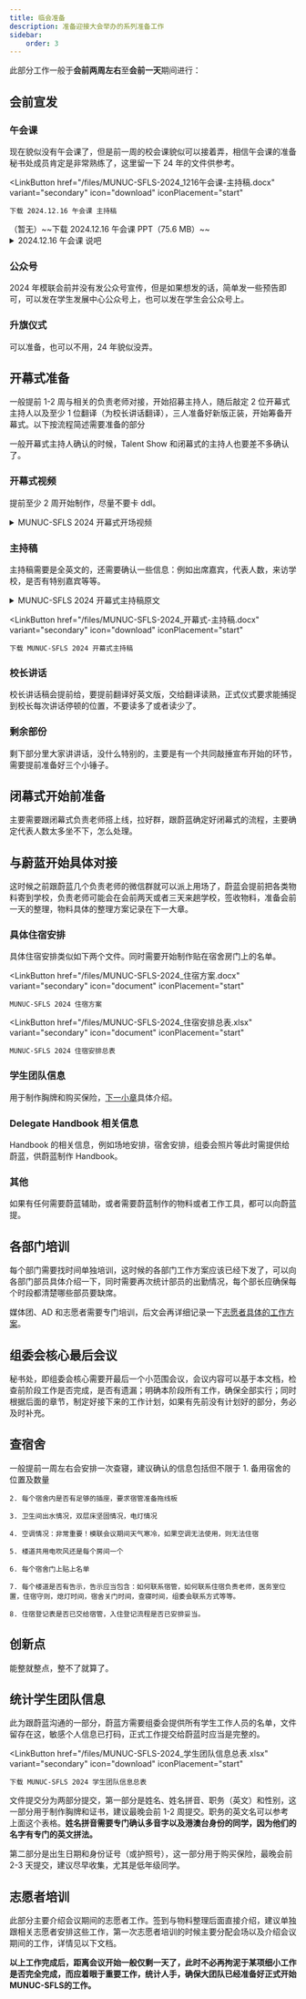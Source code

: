 ```yaml
---
title: 临会准备
description: 准备迎接大会举办的系列准备工作
sidebar:
    order: 3
---
```



此部分工作一般于**会前两周左右**至**会前一天**期间进行：

## 会前宣发

### 午会课

现在貌似没有午会课了，但是前一周的校会课貌似可以接着弄，相信午会课的准备秘书处成员肯定是非常熟练了，这里留一下 24 年的文件供参考。

<LinkButton
    href="/files/MUNUC-SFLS-2024_1216午会课-主持稿.docx"
    variant="secondary"
    icon="download"
    iconPlacement="start"
>
    下载 2024.12.16 午会课 主持稿
</LinkButton>
<LinkButton
    href="/files/MUNUC-SFLS-2024_1216午会课-PPT.pptx"
    variant="secondary"
    icon="close"
    iconPlacement="start"
>
    （暂无）~~下载 2024.12.16 午会课 PPT（75.6 MB）~~
</LinkButton>

<details>
    <summary>
        2024.12.16 午会课 说吧
    </summary>

    <div style={{
        border: '1px solid var(--sl-color-gray-5)',
        borderRadius: '0.5rem',
        overflow: 'hidden',
        boxShadow: 'var(--sl-shadow-sm)',
        width: '90%',
        maxWidth: '600px',
        margin: '40px auto auto 40px'
    }}>
        <video
            controls
            style={{
                width: '100%',
                height: 'auto',
                aspectRatio: '16 / 9',  // 保证视频保持16:9的比例
                objectFit: 'cover',
                display: 'block'
            }}
            src="/files/MUNUC-SFLS-2024_说吧.mp4">
        </video>

        <div style={{
            padding: '0px 16px 16px',
            backgroundColor: 'var(--sl-color-gray-6))'
        }}>
            <h3 style={{
                color: 'var(--sl-color-white)',
                fontSize: '1.25rem',
                fontWeight: 'semibold',
                marginBottom: '8px'
            }}>2024 MUNUC-SFLS 说吧</h3>
            <p style={{
                color: 'var(--sl-color-gray-3)',
                fontSize: '1rem',
                lineHeight: '1.6'
            }}>拍摄 / 剪辑：2026 届 韩力扬</p>
        </div>
    </div>

    <div style={{
        margin: '5px 40px'
    }}>
        <LinkButton
            href="/files/MUNUC-SFLS-2024_说吧.mp4"
            variant="secondary"
            icon="close"
            iconPlacement="start"
        >
            （暂无）~~下载 2024.12.16 午会课 说吧（185.3 MB）~~
        </LinkButton>
    </div>

</details>

### 公众号

2024 年模联会前并没有发公众号宣传，但是如果想发的话，简单发一些预告即可，可以发在学生发展中心公众号上，也可以发在学生会公众号上。

### 升旗仪式

可以准备，也可以不用，24 年貌似没弄。

## 开幕式准备

一般提前 1-2 周与相关的负责老师对接，开始招募主持人，随后敲定 2 位开幕式主持人以及至少 1 位翻译（为校长讲话翻译），三人准备好新版正装，开始筹备开幕式。以下按流程简述需要准备的部分

一般开幕式主持人确认的时候，Talent Show 和闭幕式的主持人也要差不多确认了。

### 开幕式视频

提前至少 2 周开始制作，尽量不要卡 ddl。

<details>
    <summary>
        MUNUC-SFLS 2024 开幕式开场视频
    </summary>

    <div style={{
        border: '1px solid var(--sl-color-gray-5)',
        borderRadius: '0.5rem',
        overflow: 'hidden',
        boxShadow: 'var(--sl-shadow-sm)',
        width: '90%',
        maxWidth: '600px',
        margin: '40px auto auto 40px'
    }}>
        <video
            controls
            style={{
                width: '100%',
                height: 'auto',
                aspectRatio: '225 / 100',  // 保证视频保持16:9的比例
                objectFit: 'cover',
                display: 'block'
            }}
            src="/files/MUNUC-SFLS-2024_开幕式-开场视频.mp4">
        </video>

        <div style={{
            padding: '0px 16px 16px',
            backgroundColor: 'var(--sl-color-gray-6))'
        }}>
            <h3 style={{
                color: 'var(--sl-color-white)',
                fontSize: '1.25rem',
                fontWeight: 'semibold',
                marginBottom: '8px'
            }}>MUNUC-SFLS 2024 开幕式开场视频</h3>
            <p style={{
                color: 'var(--sl-color-gray-3)',
                fontSize: '1rem',
                lineHeight: '1.6'
            }}>剪辑：2026 届 韩力扬</p>
        </div>
    </div>

    <div style={{
        margin: '5px 40px'
    }}>
        <LinkButton
            href="/files/MUNUC-SFLS-2024_开幕式-开场视频.mp4"
            variant="secondary"
            icon="close"
            iconPlacement="start"
        >
            （暂无）~~下载 MUNUC-SFLS 2024 开幕式开场视频（151.4 MB）~~
        </LinkButton>
    </div>

</details>

### 主持稿

主持稿需要是全英文的，还需要确认一些信息：例如出席嘉宾，代表人数，来访学校，是否有特别嘉宾等等。

<details>
    <summary>
        MUNUC-SFLS 2024 开幕式主持稿原文
    </summary>

    **A: 2026 届 张任圆 Renyuan Zhang**<br/>
    **B: 2025 届 蒋睿诚 Ruicheng Jiang**

    _[播放视频]_

    **A:** Good afternoon, ladies and gentlemen. Welcome to the opening ceremony of MUNUC-SFLS Model United Nations Conference 2024. I am your host, Zhang Renyuan.

    **B:** Good afternoon, I'm Jiang Ruicheng. On behalf of the Secretariat, we would like to express our warmest welcome and heartfelt gratitude to everyone present here, especially to our directors who have travelled all the way from Chicago to attend this conference. We are also beyond excited to see so many aspiring students from all over China to take part in this conference as delegates and Assistant Directors. Thank you very much for joining us!

    **A:** As a school with great international vision and inclusiveness, we open a portal to quality education for teenagers who are striving to raise international vision and interdisciplinary skills. Our mission is to provide a platform for them to enhance cultural awareness and interpretation of global situation.

    **B:** With months of preparation with MUNUC and WELAND International, we are finally here at MUNUC-SFLS 2024 with 561 delegates, 9 committees, and countless thought-provoking topics awaiting you.

    **A:** Without any further ado, let's introduce our honored guests today. They are:
    Party Secretary of Shanghai Foreign Language School, Mr. Li Rendong 李仁东

    **B:** Principal of Shanghai Foreign Language School, Mr. Du Yuehua 杜越华

    **A:** Vice Principal of Shanghai Foreign Language School, Mrs. Yue Lan 岳岚

    **B:** Deputy Party Secretary of Shanghai Foreign Language School, Mrs. Lin Jiong 林炯

    **A:** Vice Principal of Shanghai Foreign Language School, Mrs. Hang Hongli 杭虹利

    **B:** Secretary General of MUNUC-SFLS Model United Nations Conference 2024, Ms. Cissy Choy

    **A:** Director General of MUNUC-SFLS Model United Nations Conference 2024, Mr. Kaitlin Albarran

    **B:** Chief Executive Officer of WELAND International, Mr. Cao Shuye 曹疏野

    **A:** Secretary General of the Chahar Institute, former Chinese Ambassador to Tunisia, former Chinese Ambassador to Mauritania, former Counselor of Chinese Embassy in France, Mr. Zhang Jianguo 张建国

    **B:** We’re extremely honored to have you here with us. Let’s give another round of applause for our guests today!

    **A:** Now, let us welcome Mr. Du Yuehua, principal of SFLS, to give the Opening Remarks.

    **B:** Thank you very much for the impressive speech, Mr. Du. Now, I’m delighted to welcome Ms. Cissy Choy, the Secretary General of the conference to come up the stage and give her keynote speech.

    **A:** Thank you very much for the wonderful speech, Cissy. Now, let’s welcome the Secretary General to introduce the Directors.

    **B:** Thank you very much for the detailed introduction. Finally, let us welcome the Student Secretary General, Zhang Haoqing, to address his opening speech.

    **A:** Thank you for the motivating speech. I believe all the delegates are now sharing the excitement of starting the conference this year. Now, let us invite the Principal, Mr. Du, the Secretary General, Ms. Choy, the chief executive officer of WELAND International, Mr. Cao, and the Student Secretary General, Zhang Haoqing, to announce the opening of this conference.

    **B:** MUNUC-SFLS Model United Nations Conference 2024 now officially begins! In the upcoming conference, our delegates will encounter and handle various challenges, through which their will demonstrate their diplomatic skills like real politicians.

    **A:** Speaking of diplomacy, it is my honor to introduce to you all our distinguished guest speaker, Secretary General of the Chahar Institute, Mr. Zhang Jianguo, to deliver a speech on diplomacy and give us his genuine advice.

    **B:** Thank you so much for your insightful speech, Mr. Zhang. We sincerely hope that all delegates have learned from the speech and may use it well in the upcoming conferences, as well as in studying and in life.

    **B:** In the next four days, you will not only contribute to the solutions on each topic in your committee, but also dive deep into the ocean of knowledge within debates diverging from the topic. We are expecting passionate speeches, heated debates, active calls for collaboration, and perseverance till the last minute in the committee sessions.

    **A:** Delegates, during the conference, though your positions and viewpoints might clash, and your bloc members may come and go, you’ll find that, by the end of the day, the real take-away is that you’re able to get in contact with all these exceptional peers and chairs and build up a lasting bond with them.

    **A:** So don’t hesitate to get involved and show your best self here. We wish you all the best of luck. Hope that this conference will become one of your greatest MUN experiences.

    **B:** With that, the opening ceremony of MUNUC-SFLS Model United Nations Conference 2024 have come to a close. Enjoy your days here. Hope we’ll see you shine!

</details>

<LinkButton
    href="/files/MUNUC-SFLS-2024_开幕式-主持稿.docx"
    variant="secondary"
    icon="download"
    iconPlacement="start"
>
    下载 MUNUC-SFLS 2024 开幕式主持稿
</LinkButton>

### 校长讲话

校长讲话稿会提前给，要提前翻译好英文版，交给翻译读熟，正式仪式要求能捕捉到校长每次讲话停顿的位置，不要读多了或者读少了。

### 剩余部份

剩下部分里大家讲讲话，没什么特别的，主要是有一个共同敲捶宣布开始的环节，需要提前准备好三个小锤子。

## 闭幕式开始前准备

主要需要跟闭幕式负责老师搭上线，拉好群，跟蔚蓝确定好闭幕式的流程，主要确定代表人数太多坐不下，怎么处理。

## 与蔚蓝开始具体对接

这时候之前跟蔚蓝几个负责老师的微信群就可以派上用场了，蔚蓝会提前把各类物料寄到学校，负责老师可能会在会前两天或者三天来趟学校，签收物料，准备会前一天的整理，物料具体的整理方案记录在下一大章。

### 具体住宿安排

具体住宿安排类似如下两个文件。同时需要开始制作贴在宿舍房门上的名单。

<LinkButton
    href="/files/MUNUC-SFLS-2024_住宿方案.docx"
    variant="secondary"
    icon="document"
    iconPlacement="start"
>
    MUNUC-SFLS 2024 住宿方案
</LinkButton>

<LinkButton
    href="/files/MUNUC-SFLS-2024_住宿安排总表.xlsx"
    variant="secondary"
    icon="document"
    iconPlacement="start"
>
    MUNUC-SFLS 2024 住宿安排总表
</LinkButton>

### 学生团队信息

用于制作胸牌和购买保险，[下一小章](/preparation/final-stage/#统计学生团队信息)具体介绍。

### Delegate Handbook 相关信息

Handbook 的相关信息，例如场地安排，宿舍安排，组委会照片等此时需提供给蔚蓝，供蔚蓝制作 Handbook。

### 其他

如果有任何需要蔚蓝辅助，或者需要蔚蓝制作的物料或者工作工具，都可以向蔚蓝提。

## 各部门培训

每个部门需要找时间单独培训，这时候的各部门工作方案应该已经下发了，可以向各部门部员具体介绍一下，同时需要再次统计部员的出勤情况，每个部长应确保每个时段都清楚哪些部员要缺席。

媒体团、AD 和志愿者需要专门培训，后文会再详细记录一下[志愿者具体的工作方案](/preparation/final-stage/#志愿者培训)。

## 组委会核心最后会议

秘书处，即组委会核心需要开最后一个小范围会议，会议内容可以基于本文档，检查前阶段工作是否完成，是否有遗漏；明确本阶段所有工作，确保全部实行；同时根据后面的章节，制定好接下来的工作计划，如果有先前没有计划好的部分，务必及时补充。

## 查宿舍

一般提前一周左右会安排一次查寝，建议确认的信息包括但不限于
<Steps>
    1. 备用宿舍的位置及数量

    2. 每个宿舍内是否有足够的插座，要求宿管准备拖线板

    3. 卫生间出水情况，双层床坚固情况，电灯情况

    4. 空调情况：非常重要！模联会议期间天气寒冷，如果空调无法使用，则无法住宿

    5. 楼道共用电吹风还是每个房间一个

    6. 每个宿舍门上贴上名单

    7. 每个楼道是否有告示，告示应当包含：如何联系宿管，如何联系住宿负责老师，医务室位置，住宿守则，熄灯时间，宿舍关门时间，查寝时间，组委会联系方式等等。

    8. 住宿登记表是否已交给宿管，入住登记流程是否已安排妥当。
</Steps>

## 创新点

能整就整点，整不了就算了。

## 统计学生团队信息

此为跟蔚蓝沟通的一部分，蔚蓝方需要组委会提供所有学生工作人员的名单，文件留存在这，敏感个人信息已打码，正式工作提交给蔚蓝时应当是完整的。

<LinkButton
    href="/files/MUNUC-SFLS-2024_学生团队信息总表.xlsx"
    variant="secondary"
    icon="download"
    iconPlacement="start"
>
    下载 MUNUC-SFLS 2024 学生团队信息总表
</LinkButton>

文件提交分为两部分提交，第一部分是姓名、姓名拼音、职务（英文）和性别，这一部分用于制作胸牌和证书，建议最晚会前 1-2 周提交。职务的英文名可以参考上面这个表格。**姓名拼音需要专门确认多音字以及港澳台身份的同学，因为他们的名字有专门的英文拼法。**

第二部分是出生日期和身份证号（或护照号），这一部分用于购买保险，最晚会前 2-3 天提交，建议尽早收集，尤其是低年级同学。

## 志愿者培训

此部分主要介绍会议期间的志愿者工作。签到与物料整理后面直接介绍，建议单独跟相关志愿者安排这些工作，第一次志愿者培训的时候主要分配会场以及介绍会议期间的工作，详情见以下文档。

<LinkCard
    title="志愿者"
    description="MUNUC-SFLS 志愿者工作与培训方案"
    href="/departments/volunteers"
/>

**以上工作完成后，距离会议开始一般仅剩一天了，此时不必再拘泥于某项细小工作是否完全完成，而应着眼于重要工作，统计人手，确保大团队已经准备好正式开始MUNUC-SFLS的工作。**
